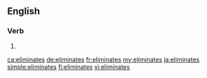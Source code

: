 {{also|éliminâtes}}
==English==

===Verb===
{{head|en|verb form}}

# {{en-third-person singular of|eliminate}}

[[ca:eliminates]]
[[de:eliminates]]
[[fr:eliminates]]
[[my:eliminates]]
[[ja:eliminates]]
[[simple:eliminates]]
[[fi:eliminates]]
[[vi:eliminates]]